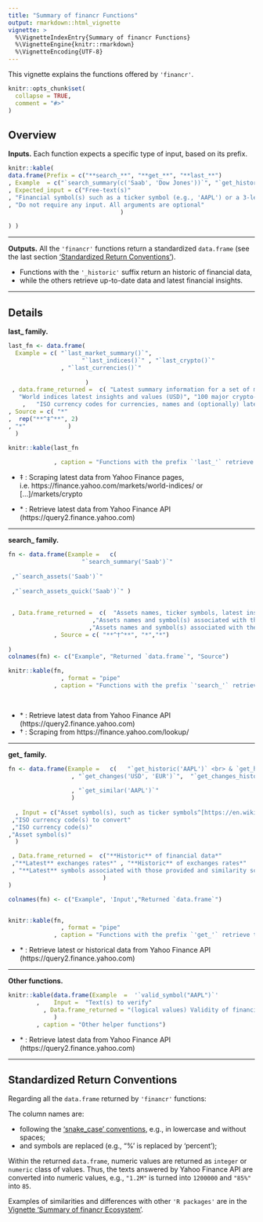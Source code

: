 ```yaml
---
title: "Summary of financr Functions"
output: rmarkdown::html_vignette
vignette: >
  %\VignetteIndexEntry{Summary of financr Functions}
  %\VignetteEngine{knitr::rmarkdown}
  %\VignetteEncoding{UTF-8}
---
```

This vignette explains the functions offered by `'financr'`.

```r
knitr::opts_chunk$set(
  collapse = TRUE,
  comment = "#>"
)

```

## Overview

**Inputs.** Each function expects a specific type of input, based on its prefix.

```r

knitr::kable(
data.frame(Prefix = c("**search_**", "**get_**", "**last_**")
, Example  = c("`search_summary(c('Saab', 'Dow Jones'))`", "`get_historic(c('SAAB-B.ST', '^DJI' ) )`", "`last_indices()`"  )
, Expected_input = c("Free-text(s)"
, "Financial symbol(s) such as a ticker symbol (e.g., 'AAPL') or a 3-letter currency code (e.g., 'USD')"
, "Do not require any input. All arguments are optional"                                
                                )     

) )

```

---

**Outputs.** All the `'financr'` functions return a standardized `data.frame` (see the last section ['Standardized Return Conventions'](#standardized-return-conventions)).

- Functions with the `'_historic'` suffix return an historic of financial data, 
- while the others retrieve up-to-date data and latest financial insights.

---

## Details

**last_ family.**

```r

last_fn <- data.frame(
  Example = c( "`last_market_summary()`",
                     "`last_indices()`" , "`last_crypto()`"
               , "`last_currencies()`" 
                        
                      )
 , data.frame_returned =  c( "Latest summary information for a set of major financial market indices",
   "World indices latest insights and values (USD)", "100 major crypto-currencies latest insights and values (USD)" 
    ,   "ISO currency codes for currencies, names and (optionally) latest 'USD' values"  )
, Source = c( "*"
,  rep("**^‡^**", 2) 
, "*"            )
  )

knitr::kable(last_fn
             
             , caption = "Functions with the prefix `'last_'` retrieve latest data and do not require any input (all arguments are optional).")

```

- ‡ : Scraping latest data from Yahoo Finance pages, i.e. https://finance.yahoo.com/markets/world-indices/ or [...]/markets/crypto

- \* : Retrieve latest data from Yahoo Finance API (https://query2.finance.yahoo.com) 

---

**search_ family.**
        
```r

fn <- data.frame(Example =   c( 
                     "`search_summary('Saab')`"
                     
 ,"`search_assets('Saab')`" 
 
 ,"`search_assets_quick('Saab')`" ) 
  
 
 , Data.frame_returned =  c(  "Assets names, ticker symbols, latest insights and financial values" 
                        ,"Assets names and symbol(s) associated with the texts searched"   
                       ,"Assets names and symbol(s) associated with the text searched" )
             , Source = c( "**^†^**", "*","*")
          
)
colnames(fn) <- c("Example", "Returned `data.frame`", "Source")

knitr::kable(fn,   
               , format = "pipe"
             , caption = "Functions with the prefix `'search_'` retrieve latest data and expect free-text input(s)."    , font_size = 10) 
             
        
```

- \* : Retrieve latest data from Yahoo Finance API (https://query2.finance.yahoo.com) 
- † : Scraping from https://finance.yahoo.com/lookup/  

---

**get_ family.**

```r

fn <- data.frame(Example =   c(   "`get_historic('AAPL')` <br> & `get_historic_light('AAPL')`"
                  , "`get_changes('USD', 'EUR')`",  "`get_changes_historic('USD', 'EUR')`" 
                 
                  , "`get_similar('AAPL')`"
                  ) 
  
  , Input = c("Asset symbol(s), such as ticker symbols^[https://en.wikipedia.org/wiki/Ticker_symbol]"
 ,"ISO currency code(s) to convert"
 ,"ISO currency code(s)"
,"Asset symbol(s)"
  )

 , Data.frame_returned =  c("**Historic** of financial data*"
 ,"**Latest** exchanges rates*" , "**Historic** of exchanges rates*"
 , "**Latest** symbols associated with those provided and similarity scores*"
                           )
)

colnames(fn) <- c("Example", 'Input',"Returned `data.frame`")


knitr::kable(fn,   
               , format = "pipe"
             , caption = "Functions with the prefix `'get_'` retrieve the historical or latest financial values, given financial symbol(s)"    , font_size = 10) 

```

- \* : Retrieve latest or historical data from Yahoo Finance API (https://query2.finance.yahoo.com) 

---

**Other functions.**

```r

knitr::kable(data.frame(Example  =  '`valid_symbol("AAPL")`'
        ,    Input =  "Text(s) to verify" 
          , Data.frame_returned = "(logical values) Validity of financial symbol(s)*"
             ) 
        , caption = "Other helper functions")

```

- \* : Retrieve latest data from Yahoo Finance API (https://query2.finance.yahoo.com) 

---

## Standardized Return Conventions
Regarding all the `data.frame` returned by `'financr'` functions:
    
The column names are:

- following the ['snake_case' conventions](https://wikipedia.org/wiki/Snake_case), e.g., in lowercase and without spaces;
- and symbols are replaced (e.g., "%' is replaced by 'percent');

Within the returned `data.frame`,  numeric values are returned as `integer` or `numeric` class of values. Thus, the texts answered by Yahoo Finance API are converted into numeric values, e.g., `"1.2M"` is turned into `1200000` and `"85%"` into `85`. 

Examples of similarities and differences with other `'R packages'` are in the [Vignette 'Summary of financr Ecosystem'](https://clement-lvd.github.io/financr/articles/financr_ecosystem.html).
